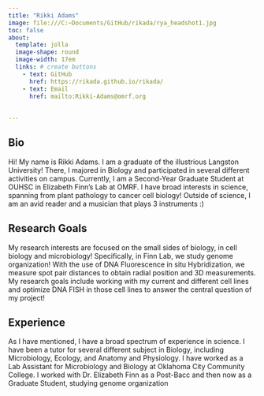 ```yaml
---
title: "Rikki Adams"
image: file:///C:~Documents/GitHub/rikada/rya_headshot1.jpg
toc: false
about: 
  template: jolla 
  image-shape: round
  image-width: 17em
  links: # create buttons
    - text: GitHub
      href: https://rikada.github.io/rikada/
    - text: Email
      href: mailto:Rikki-Adams@omrf.org
      
      
---
```


::: {.column-page}

## Bio
Hi! My name is Rikki Adams. I am a graduate of the illustrious Langston University! There, I majored in Biology and participated in several different activities on campus. Currently, I am a Second-Year Graduate Student at OUHSC in Elizabeth Finn's Lab
at OMRF. I have broad interests in science, spanning from plant pathology to cancer cell biology! Outside of science, I am an avid reader and a musician that plays 3 instruments :)

## Research Goals
My research interests are focused on the small sides of biology, in cell biology and microbiology! Specifically, in Finn Lab, we study genome organization! With the use of DNA Fluorescence in situ Hybridization, we measure spot pair distances to obtain radial position and 3D measurements. My research goals include working with my current and different cell lines and optimize DNA FISH in those cell lines to answer the central question of my project!

## Experience
As I have mentioned, I have a broad spectrum of experience in science. I have been a tutor for several different subject in Biology, including Microbiology, Ecology, and Anatomy and Physiology. I have worked as a Lab Assistant for Microbiology and Biology at Oklahoma City Community College. I worked with Dr. Elizabeth Finn as a Post-Bacc and then now as a Graduate Student, studying genome organization

:::